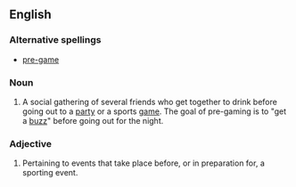 ==English==

===Alternative spellings===
*[[pre-game]]

===Noun===
{{en-noun|s}}

# A social gathering of several friends who get together to drink before going out to a [[party]] or a sports [[game]].  The goal of pre-gaming is to "get a [[buzz]]" before going out for the night.

===Adjective===
{{en-adj|-}}

# Pertaining to events that take place before, or in preparation for, a sporting event.